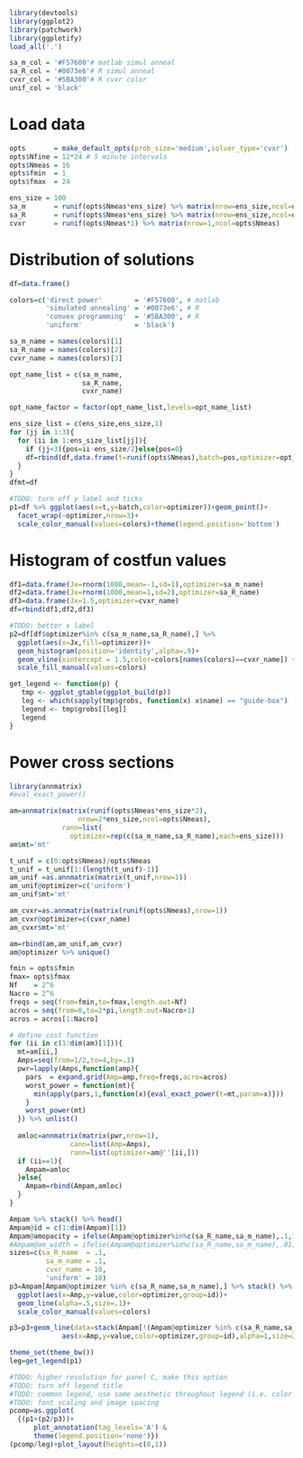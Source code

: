 ```r
library(devtools)
library(ggplot2)
library(patchwork)
library(ggplotify)
load_all('.')

sa_m_col = '#F57600'# matlab simul anneal 
sa_R_col = '#0073e6'# R simul anneal
cvxr_col = '#5BA300'# R cvxr color
unif_col = 'black'

```

# Load data
```r
opts       = make_default_opts(prob_size='medium',solver_type='cvxr')
opts$Nfine = 12*24 # 5 minute intervals 
opts$Nmeas = 16 
opts$fmin  = 1
opts$fmax  = 24

ens_size = 100
sa_m       = runif(opts$Nmeas*ens_size) %>% matrix(nrow=ens_size,ncol=opts$Nmeas)
sa_R       = runif(opts$Nmeas*ens_size) %>% matrix(nrow=ens_size,ncol=opts$Nmeas)
cvxr       = runif(opts$Nmeas*1) %>% matrix(nrow=1,ncol=opts$Nmeas)

```

# Distribution of solutions 

```r
df=data.frame()

colors=c('direct power'        = '#F57600', # matlab
         'simulated annealing' = '#0073e6', # R
         'convex programming'  = '#5BA300', # R
         'uniform'             = 'black')

sa_m_name = names(colors)[1]
sa_R_name = names(colors)[2]
cvxr_name = names(colors)[3]

opt_name_list = c(sa_m_name,
                  sa_R_name,
                  cvxr_name)

opt_name_factor = factor(opt_name_list,levels=opt_name_list)

ens_size_list = c(ens_size,ens_size,1)
for (jj in 1:3){
  for (ii in 1:ens_size_list[jj]){
    if (jj<3){pos=ii-ens_size/2}else{pos=0}
    df=rbind(df,data.frame(t=runif(opts$Nmeas),batch=pos,optimizer=opt_name_factor[jj]))
  }
}
dfmt=df

#TODO: turn off y label and ticks
p1=df %>% ggplot(aes(x=t,y=batch,color=optimizer))+geom_point()+
  facet_wrap(~optimizer,nrow=3)+
  scale_color_manual(values=colors)+theme(legend.position='bottom')

```


# Histogram of costfun values
```r
df1=data.frame(Jx=rnorm(1000,mean=-1,sd=1),optimizer=sa_m_name)
df2=data.frame(Jx=rnorm(1000,mean=1,sd=2),optimizer=sa_R_name)
df3=data.frame(Jx=1.5,optimizer=cvxr_name)
df=rbind(df1,df2,df3)

#TODO: better x label
p2=df[df$optimizer%in% c(sa_m_name,sa_R_name),] %>% 
  ggplot(aes(x=Jx,fill=optimizer))+
  geom_histogram(position='identity',alpha=.9)+
  geom_vline(xintercept = 1.5,color=colors[names(colors)==cvxr_name]) +
  scale_fill_manual(values=colors)

get_legend <- function(p) {
   tmp <- ggplot_gtable(ggplot_build(p))
   leg <- which(sapply(tmp$grobs, function(x) x$name) == "guide-box")
   legend <- tmp$grobs[[leg]]
   legend
}


```


# Power cross sections
```r
library(annmatrix)
#eval_exact_power()

am=annmatrix(matrix(runif(opts$Nmeas*ens_size*2),
                 nrow=2*ens_size,ncol=opts$Nmeas),
             rann=list(
               optimizer=rep(c(sa_m_name,sa_R_name),each=ens_size)))
am$mt='mt'

t_unif = c(0:opts$Nmeas)/opts$Nmeas
t_unif = t_unif[1:(length(t_unif)-1)]
am_unif =as.annmatrix(matrix(t_unif,nrow=1))
am_unif@optimizer=c('uniform')
am_unif$mt='mt'

am_cvxr=as.annmatrix(matrix(runif(opts$Nmeas),nrow=1))
am_cvxr@optimizer=c(cvxr_name)
am_cvxr$mt='mt'

am=rbind(am,am_unif,am_cvxr)
am@optimizer %>% unique()

fmin = opts$fmin
fmax= opts$fmax
Nf    = 2^6
Nacro = 2^6
freqs = seq(from=fmin,to=fmax,length.out=Nf)
acros = seq(from=0,to=2*pi,length.out=Nacro+1)
acros = acros[1:Nacro]

# define cost function 
for (ii in c(1:dim(am)[1])){
  mt=am[ii,]
  Amps=seq(from=1/2,to=4,by=.1)
  pwr=lapply(Amps,function(amp){
    pars  = expand.grid(Amp=amp,freq=freqs,acro=acros)
    worst_power = function(mt){
      min(apply(pars,1,function(x){eval_exact_power(t=mt,param=x)}))
    }
    worst_power(mt)
  }) %>% unlist()
  
  amloc=annmatrix(matrix(pwr,nrow=1),
               cann=list(Amp=Amps),
               rann=list(optimizer=am@''[ii,]))
  if (ii==1){
    Ampam=amloc
  }else{
    Ampam=rbind(Ampam,amloc)
  }
}
```



```r
Ampam %>% stack() %>% head()
Ampam@id = c(1:dim(Ampam)[1])
Ampam@amopacity = ifelse(Ampam@optimizer%in%c(sa_R_name,sa_m_name),.1,1 )
#Ampam@am_width = ifelse(Ampam@optimizer%in%c(sa_R_name,sa_m_name),.01,.02)
sizes=c(sa_R_name  = .1,
         sa_m_name = .1,
         cvxr_name = 10,
         'uniform' = 10)
p3=Ampam[Ampam@optimizer %in% c(sa_R_name,sa_m_name),] %>% stack() %>% 
  ggplot(aes(x=Amp,y=value,color=optimizer,group=id))+
  geom_line(alpha=.5,size=.1)+
  scale_color_manual(values=colors)

p3=p3+geom_line(data=stack(Ampam[!(Ampam@optimizer %in% c(sa_R_name,sa_m_name)),]),
             aes(x=Amp,y=value,color=optimizer,group=id),alpha=1,size=2)
```


```r
theme_set(theme_bw())
leg=get_legend(p1)

#TODO: higher resolution for panel C, make this option
#TODO: turn off legend title
#TODO: common legend, use same aesthetic throughout legend (i.e. color box)
#TODO: font scaling and image spacing
pcomp=as.ggplot(
  {(p1+(p2/p3))+
      plot_annotation(tag_levels='A') & 
      theme(legend.position='none')})
(pcomp/leg)+plot_layout(heights=c(8,1))
```